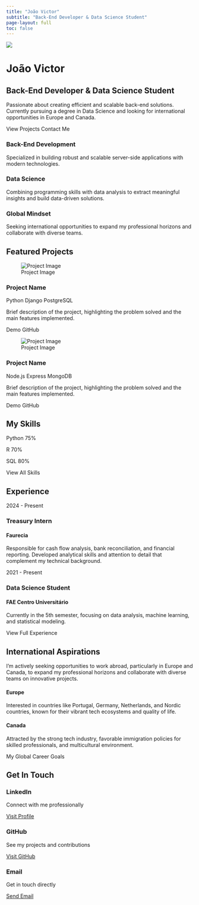 ```yaml
---
title: "João Victor"
subtitle: "Back-End Developer & Data Science Student"
page-layout: full
toc: false
---
```


::: {.hero-section}
![](/placeholder.svg?height=180&width=180){.profile-img}

<h1 class="hero-name">João Victor</h1>

## Back-End Developer & Data Science Student

Passionate about creating efficient and scalable back-end solutions. Currently pursuing a degree in Data Science and looking for international opportunities in Europe and Canada.

::: {.d-flex .justify-content-center .gap-3}
[View Projects]{.btn .btn-primary}
[Contact Me]{.btn .btn-contact}
:::
:::

::: {.feature-grid}
::: {.feature-card .card .glass-card}
::: {.feature-icon}
<i class="bi bi-code-slash"></i>
:::

### Back-End Development

Specialized in building robust and scalable server-side applications with modern technologies.
:::
  
::: {.feature-card .card .glass-card}
::: {.feature-icon}
<i class="bi bi-database"></i>
:::

### Data Science

Combining programming skills with data analysis to extract meaningful insights and build data-driven solutions.
:::

::: {.feature-card .card .glass-card}
::: {.feature-icon}
<i class="bi bi-globe"></i>
:::

### Global Mindset

Seeking international opportunities to expand my professional horizons and collaborate with diverse teams.
:::
:::

## Featured Projects

::: {.project-grid}
::: {.card .project-card}
![Project Image](/placeholder.svg?height=200&width=400){.project-img}

::: {.card-body .project-body}
### Project Name

::: {.project-tags}
[Python]{.tag}
[Django]{.tag}
[PostgreSQL]{.tag}
:::

Brief description of the project, highlighting the problem solved and the main features implemented.

::: {.project-links}
[Demo]{.btn .btn-sm .btn-primary}
[GitHub]{.btn .btn-sm .btn-outline-primary}
:::
:::
:::
  
::: {.card .project-card}
![Project Image](/placeholder.svg?height=200&width=400){.project-img}

::: {.card-body .project-body}
### Project Name

::: {.project-tags}
[Node.js]{.tag}
[Express]{.tag}
[MongoDB]{.tag}
:::

Brief description of the project, highlighting the problem solved and the main features implemented.

::: {.project-links}
[Demo]{.btn .btn-sm .btn-primary}
[GitHub]{.btn .btn-sm .btn-outline-primary}
:::
:::
:::
:::

## My Skills

::: {.row}
::: {.col-md-6}

::: {.skill-container}
::: {.skill-name}
Python <span class="skill-level">75%</span>
:::
::: {.skill-bar}
::: {.skill-progress style="--skill-width: 75%"}
:::
:::
:::

::: {.skill-container}
::: {.skill-name}
R <span class="skill-level">70%</span>
:::
::: {.skill-bar}
::: {.skill-progress style="--skill-width: 70%"}
:::
:::
:::

::: {.skill-container}
::: {.skill-name}
SQL <span class="skill-level">80%</span>
:::
::: {.skill-bar}
::: {.skill-progress style="--skill-width: 80%"}
:::
:::
:::
:::
:::

::: {.text-center .mt-4}
[View All Skills]{.btn .btn-primary}
:::

## Experience

::: {.timeline}
::: {.timeline-item .timeline-left}
::: {.timeline-content}
::: {.timeline-date}
2024 - Present
:::

### Treasury Intern
#### Faurecia

Responsible for cash flow analysis, bank reconciliation, and financial reporting. Developed analytical skills and attention to detail that complement my technical background.
:::
:::

::: {.timeline-item .timeline-right}
::: {.timeline-content}
::: {.timeline-date}
2021 - Present
:::

### Data Science Student
#### FAE Centro Universitário

Currently in the 5th semester, focusing on data analysis, machine learning, and statistical modeling.
:::
:::
:::

::: {.text-center .mt-4}
[View Full Experience]{.btn .btn-primary}
:::

## International Aspirations

::: {.highlight-box}
I'm actively seeking opportunities to work abroad, particularly in Europe and Canada, to expand my professional horizons and collaborate with diverse teams on innovative projects.
:::

::: {.region-grid .row}
::: {.col-md-6}
::: {.region-card}
#### Europe

Interested in countries like Portugal, Germany, Netherlands, and Nordic countries, known for their vibrant tech ecosystems and quality of life.
:::
:::

::: {.col-md-6}
::: {.region-card}
#### Canada

Attracted by the strong tech industry, favorable immigration policies for skilled professionals, and multicultural environment.
:::
:::
:::

::: {.text-center .mt-4}
[My Global Career Goals]{.btn .btn-primary}
:::

## Get In Touch

::: {.contact-grid}
::: {.contact-card .card}
::: {.contact-icon}
<i class="bi bi-linkedin"></i>
:::

### LinkedIn

Connect with me professionally

[Visit Profile](https://www.linkedin.com/in/joao-veiga1/){.btn .btn-primary .mt-3}
:::
  
::: {.contact-card .card}
::: {.contact-icon}
<i class="bi bi-github"></i>
:::

### GitHub

See my projects and contributions

[Visit GitHub](https://github.com/Veiga-a/site){.btn .btn-primary .mt-3}
:::

::: {.contact-card .card}
::: {.contact-icon}
<i class="bi bi-envelope"></i>
:::

### Email

Get in touch directly

[Send Email](mailto:your-email@example.com){.btn .btn-primary .mt-3}
:::
:::
